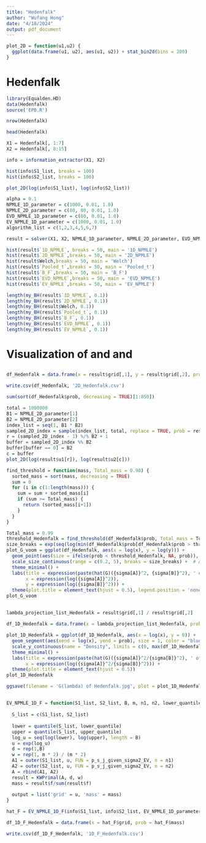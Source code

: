 ```yaml
---
title: "Hedenfalk"
author: "Wufang Hong"
date: "4/18/2024"
output: pdf_document
---
```


```r
plot_2D = function(u1,u2) {
  ggplot(data.frame(u1, u2), aes(u1, u2)) + stat_bin2d(bins = 200)
}
```

# Hedenfalk

```r
library(Equalden.HD)
data(Hedenfalk)
source('EPB.R')
```

```r
nrow(Hedenfalk)
```

```r
head(Hedenfalk)
```

```r
X1 = Hedenfalk[, 1:7]
X2 = Hedenfalk[, 8:15]
```

```r
info = information_extractor(X1, X2)
```

```r
hist(info$S1_list, breaks = 100)
hist(info$S2_list, breaks = 100)
```

```r
plot_2D(log(info$S1_list), log(info$S2_list))
```

```r
alpha = 0.1
NPMLE_1D_parameter = c(1000, 0.01, 1.0)
NPMLE_2D_parameter = c(80, 80, 0.01, 1.0)
EVD_NPMLE_1D_parameter = c(80, 0.01, 1.0)
EV_NPMLE_1D_parameter = c(1000, 0.01, 1.0)
algorithm_list = c(1,2,3,4,5,6,7)
```

```r
result = solver(X1, X2, NPMLE_1D_parameter, NPMLE_2D_parameter, EVD_NPMLE_1D_parameter, EV_NPMLE_1D_parameter, alpha, algorithm_list)
```

```r
hist(result$`1D_NPMLE`, breaks = 50, main = '1D_NPMLE')
hist(result$`2D_NPMLE`,breaks = 50, main = '2D_NPMLE')
hist(result$Welch,breaks = 50, main = 'Welch')
hist(result$`Pooled_t`,breaks = 50, main = 'Pooled_t')
hist(result$`B_F`,breaks = 50, main = 'B_F')
hist(result$`EVD_NPMLE`,breaks = 50, main = 'EVD_NPMLE')
hist(result$`EV_NPMLE`,breaks = 50, main = 'EV_NPMLE')
```


```r
length(my_BH(result$`1D_NPMLE`, 0.1))
length(my_BH(result$`2D_NPMLE`, 0.1))
length(my_BH(result$Welch, 0.1))
length(my_BH(result$`Pooled_t`, 0.1))
length(my_BH(result$`B_F`, 0.1))
length(my_BH(result$`EVD_NPMLE`, 0.1))
length(my_BH(result$`EV_NPMLE`, 0.1))
```

# Visualization of \hat{G} and \hat{H} and \hat{F}

## \hat{H}

```r
df_Hedenfalk = data.frame(x = result$grid[,1], y = result$grid[,2], prob = result$mass)
```

```r
write.csv(df_Hedenfalk, '2D_Hedenfalk.csv')
```

```r
sum(sort(df_Hedenfalk$prob, decreasing = TRUE)[1:850])
```

```r
total = 1000000
B1 = NPMLE_2D_parameter[1]
B2 = NPMLE_2D_parameter[2]
index_list = seq(1, B1 * B2)
sampled_2D_index = sample(index_list, total, replace = TRUE, prob = result$mass)
r = (sampled_2D_index - 1) %/% B2 + 1
buffer = sampled_2D_index %% B2
buffer[buffer == 0] = B2
c = buffer
plot_2D(log(result$u1[r]), log(result$u2[c]))
```

```r
find_threshold = function(mass, Total_mass = 0.98) {
  sorted_mass = sort(mass, decreasing = TRUE)
  sum = 0
  for (i in c(1:length(mass))) {
    sum = sum + sorted_mass[i]
    if (sum >= Total_mass) {
      return (sorted_mass[i+1])
    }
  }
}
```

```r
Total_mass = 0.99
threshold_Hedenfalk = find_threshold(df_Hedenfalk$prob, Total_mass = Total_mass)
size_breaks = exp(seq(log(min(df_Hedenfalk$prob[df_Hedenfalk$prob > threshold_Hedenfalk])), log(max(df_Hedenfalk$prob)), length.out = 10))
plot_G_voom = ggplot(df_Hedenfalk, aes(x = log(x), y = log(y))) +
  geom_point(aes(size = ifelse(prob < threshold_Hedenfalk, NA, prob)), color = "blue", alpha = 0.8) +
  scale_size_continuous(range = c(0.2, 5), breaks = size_breaks) +  # Adjust the range of point sizes
  theme_minimal() +
  labs(title = expression(paste(hat(G)({sigma[A]}^2, {sigma[B]}^2), ' of Hedenfalk Data (Threshold = 0.99)')),
       x = expression(log({sigma[A]}^2)),
       y = expression(log({sigma[B]}^2))) +
  theme(plot.title = element_text(hjust = 0.5), legend.position = 'none')
plot_G_voom
```

## \hat{G}

```r
lambda_projection_list_Hedenfalk = result$grid[,1] / result$grid[,2]
```

```r
df_1D_Hedenfalk = data.frame(x = lambda_projection_list_Hedenfalk, prob = result$mass)
```

```r
plot_1D_Hedenfalk = ggplot(df_1D_Hedenfalk, aes(x = log(x), y = 0)) +
  geom_segment(aes(xend = log(x), yend = prob), size = 1, color = "blue") +
  scale_y_continuous(name = "Density", limits = c(0, max(df_1D_Hedenfalk$prob))) +
  theme_minimal() +
  labs(title = expression(paste(hat(G)({sigma[A]}^2/{sigma[B]}^2), ' of Hedenfalk Data')),
       x = expression(log({sigma[A]}^2/{sigma[B]}^2))) +
  theme(plot.title = element_text(hjust = 0.5))
plot_1D_Hedenfalk
```

```r
ggsave(filename = 'G(lambda) of Hedenfalk.jpg', plot = plot_1D_Hedenfalk, width = 8, height = 6, dpi = 500)
```

## \hat{F}

```r
EV_NPMLE_1D_F = function(S1_list, S2_list, B, m, n1, n2, lower_quantile, upper_quantile) {
  
  S_list = c(S1_list, S2_list)
  
  lower = quantile(S_list, lower_quantile)
  upper = quantile(S_list, upper_quantile)
  log_u = seq(log(lower), log(upper), length = B)
  u = exp(log_u)
  d = rep(1,B)
  w = rep(1, m * 2) / (m * 2) 
  A1 = outer(S1_list, u, FUN = p_s_j_given_sigma2_EV, n = n1)
  A2 = outer(S2_list, u, FUN = p_s_j_given_sigma2_EV, n = n2)
  A = rbind(A1, A2)
  result = KWPrimal(A, d, w)
  mass = result$f/sum(result$f)
  
  output = list('grid' = u, 'mass' = mass)
}
```

```r
hat_F = EV_NPMLE_1D_F(info$S1_list, info$S2_list, EV_NPMLE_1D_parameter[1], info$m, info$n1, info$n2, EV_NPMLE_1D_parameter[2], EV_NPMLE_1D_parameter[3])
```

```r
df_1D_F_Hedenfalk = data.frame(x = hat_F$grid, prob = hat_F$mass)
```

```r
write.csv(df_1D_F_Hedenfalk, '1D_F_Hedenfalk.csv')
```








